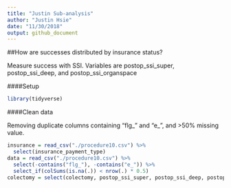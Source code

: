 ```yaml
---
title: "Justin Sub-analysis"
author: "Justin Hsie"
date: "11/30/2018"
output: github_document
---
```


##How are successes distributed by insurance status?

Measure success with SSI. Variables are postop_ssi_super, postop_ssi_deep, and postop_ssi_organspace

####Setup

```r
library(tidyverse)
```

####Clean data

Removing duplicate columns containing "flg_" and "e_", and >50% missing value. 

```r
insurance = read_csv("./procedure10.csv") %>% 
  select(insurance_payment_type)
data = read_csv("./procedure10.csv") %>% 
  select(-contains("flg_"), -contains("e_")) %>%
  select_if(colSums(is.na(.)) < nrow(.) * 0.5)
colectomy = select(colectomy, postop_ssi_super, postop_ssi_deep, postop_ssi_organspace)
```


